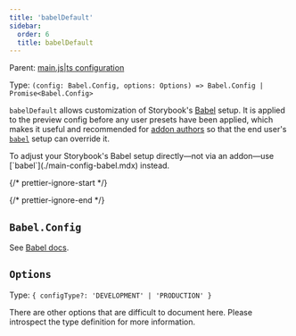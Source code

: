 ```yaml
---
title: 'babelDefault'
sidebar:
  order: 6
  title: babelDefault
---
```


Parent: [main.js|ts configuration](./main-config.mdx)

Type: `(config: Babel.Config, options: Options) => Babel.Config | Promise<Babel.Config>`

`babelDefault` allows customization of Storybook's [Babel](https://babeljs.io/) setup. It is applied to the preview config before any user presets have been applied, which makes it useful and recommended for [addon authors](../../addons/writing-presets.mdx#babel) so that the end user's [`babel`](./main-config-babel.mdx) setup can override it.

<Callout variant="info" icon="💡">
  To adjust your Storybook's Babel setup directly—not via an addon—use [`babel`](./main-config-babel.mdx) instead.
</Callout>

{/* prettier-ignore-start */}

<CodeSnippets path="storybook-babel-configuration-example.md" />

{/* prettier-ignore-end */}

## `Babel.Config`

See [Babel docs](https://babeljs.io/docs/options).

## `Options`

Type: `{ configType?: 'DEVELOPMENT' | 'PRODUCTION' }`

There are other options that are difficult to document here. Please introspect the type definition for more information.
